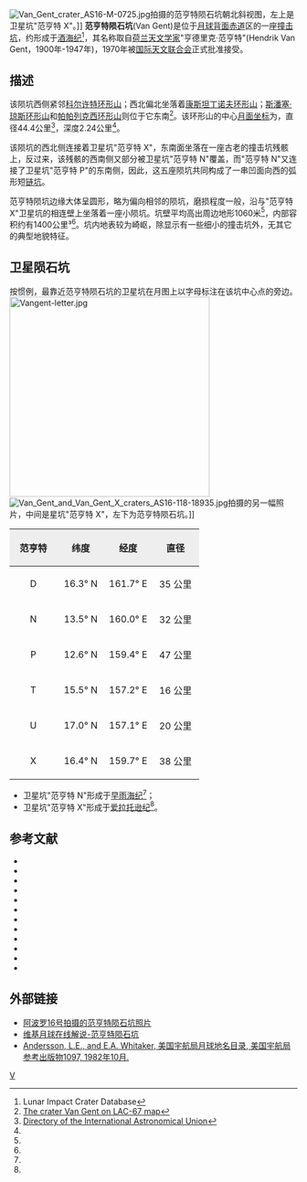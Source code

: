 {{lunar crater data|
 image=Normal vangent.jpg|240px|
 caption=[[月球勘测轨道器|月球勘测轨道器]]拍摄，图中为范亨特陨石坑，西北是卫星坑"范亨特 X"。|
 latitude=15.42|
 N_or_S=N|
 longitude=160.27|
 E_or_W=E|
 diameter=44.4公里|
 depth=2.24公里|
 colong=200|
 eponym=亨德里克·范亨特}}
[[Image:Van_Gent_crater_AS16-M-0725.jpg|thumb]]拍摄的范亨特陨石坑朝北斜视图，左上是卫星坑"范亨特 X"。]]
'''范亨特陨石坑'''(Van Gent)是位于[[月球背面|月球背面]][[赤道|赤道]]区的一座[[撞击坑|撞击坑]]，约形成于[[酒海纪|酒海纪]]<ref name=LICD>Lunar Impact Crater Database</ref>，其名称取自[[荷兰|荷兰]][[天文学家|天文学家]]"亨德里克·范亨特"(Hendrik Van Gent，1900年-1947年)，1970年被[[国际天文联合会|国际天文联合会]]正式批准接受。

==描述==
该陨坑西侧紧邻[[科尔许特环形山|科尔许特环形山]]；西北偏北坐落着[[康斯坦丁诺夫环形山|康斯坦丁诺夫环形山]]；[[斯潘塞·琼斯环形山|斯潘塞·琼斯环形山]]和[[帕帕列克西环形山|帕帕列克西环形山]]则位于它东南<ref>[http://planetarynames.wr.usgs.gov/images/Lunar/lac_67_wac.pdf The crater Van Gent on LAC-67 map]</ref>。该环形山的中心[[月面坐标|月面坐标]]为{{Coord|15.42|N|160.27|E|globe:Moon|nogoogle=1|noosm=1}}，直径44.4公里<ref name="IAU">[http://planetarynames.wr.usgs.gov/Feature/6311 Directory of the International Astronomical Union]</ref>，深度2.24公里<ref name="LICD"/>。

该陨坑的西北侧连接着卫星坑"范亨特 X"，东南面坐落在一座古老的撞击坑残骸上，反过来，该残骸的西南侧又部分被卫星坑"范亨特 N"覆盖，而"范亨特 N"又连接了卫星坑"范亨特 P"的东南侧，因此，这五座陨坑共同构成了一串凹面向西的弧形短[[链坑|链坑]]。

范亨特陨坑边缘大体呈圆形，略为偏向相邻的陨坑，磨损程度一般，沿与"范亨特 X"卫星坑的相连壁上坐落着一座小陨坑。坑壁平均高出周边地形1060米<ref name="LICD"/>，内部容积约有1400公里³<ref name="LICD"/>。坑内地表较为崎岖，除显示有一些细小的撞击坑外，无其它的典型地貌特征。

==卫星陨石坑==
按惯例，最靠近范亨特陨石坑的卫星坑在月图上以字母标注在该坑中心点的旁边。
[[Image:Vangent-letter.jpg|350px]]
[[Image:Van_Gent_and_Van_Gent_X_craters_AS16-118-18935.jpg|thumb]]拍摄的另一幅照片，中间是星坑"范亨特 X"，左下为范亨特陨石坑。]]

{| class="wikitable"
!width="25%" style="background:#eeeeee;" |范亨特
!width="25%" style="background:#eeeeee;" |纬度
!width="25%" style="background:#eeeeee;" |经度
!width="25%" style="background:#eeeeee;" |直径
|-
|align="center"|D
|align="center"|16.3° N
|align="center"|161.7° E
|align="center"|35 公里
|-
|align="center"|N
|align="center"|13.5° N
|align="center"|160.0° E
|align="center"|32 公里
|-
|align="center"|P
|align="center"|12.6° N
|align="center"|159.4° E
|align="center"|47 公里
|-
|align="center"|T
|align="center"|15.5° N
|align="center"|157.2° E
|align="center"|16 公里
|-
|align="center"|U
|align="center"|17.0° N
|align="center"|157.1° E
|align="center"|20 公里
|-
|align="center"|X
|align="center"|16.4° N
|align="center"|159.7° E
|align="center"|38 公里
|}{{clear}}
* 卫星坑"范亨特 N"形成于[[早雨海纪|早雨海纪]]<ref name="LICD"/>；
* 卫星坑"范亨特 X"形成于[[爱拉托逊纪|爱拉托逊纪]]<ref name="LICD"/>。

==参考文献==
{{reflist}}
{{refbegin}}
* {{cite book
  | last1 = Andersson
  | first1 = L. E.
  | last2 = Whitaker
  | first2 = E. A.
  | authorlink2 = Ewen Whitaker
  | date = 1982
  | title = [[NASA|NASA]] Catalogue of Lunar Nomenclature
  | publisher = NASA RP-1097
  | ref = harv
  }}
* {{cite web
  | last = Blue
  | first = Jennifer
  | date = July 25, 2007
  | title = Gazetteer of Planetary Nomenclature
  | publisher = [[United_States_Geological_Survey|USGS]]
  | url = http://planetarynames.wr.usgs.gov/
  | accessdate = 2007-08-05
  | ref = harv
  | archive-date = 2018-12-25
  | archive-url = https://web.archive.org/web/20181225170157/https://planetarynames.wr.usgs.gov/
  | dead-url = no
  }}
* {{cite book
  | last1 = Bussey
  | first1 = B.
  | authorlink1 = Ben Bussey
  | last2 = Spudis
  | first2 = P.
  | authorlink2 = Paul Spudis
  | date = 2004
  | title = The Clementine Atlas of the Moon
  | publisher = Cambridge University Press
  | location = New York
  | isbn = 978-0-521-81528-4
  | ref = harv
  }}
* {{cite book
  | last1 = Cocks
  | first1 = Elijah E.
  | last2 = Cocks
  | first2 = Josiah C.
  | date = 1995
  | title = Who's Who on the Moon: A Biographical Dictionary of Lunar Nomenclature
  | url = https://archive.org/details/isbn_9780936389271
  | publisher = Tudor Publishers
  | isbn = 978-0-936389-27-1
  | ref = harv
  }}
* {{cite web
  | last = McDowell
  | first = Jonathan
  | date = July 15, 2007
  | url = http://host.planet4589.org/astro/lunar/
  | title = Lunar Nomenclature
  | publisher = Jonathan's Space Report
  | accessdate = 2007-10-24
  | ref = harv
  | archive-date = 2018-12-25
  | archive-url = https://web.archive.org/web/20181225170156/http://host.planet4589.org/astro/lunar/
  | dead-url = no
  }}
* {{cite journal| last1 = Menzel| first1 = D. H.| last2 = Minnaert| first2 = M.| last3 = Levin| first3 = B.| last4 = Dollfus| first4 = A.| last5 = Bell| first5 = B.| title = Report on Lunar Nomenclature by the Working Group of Commission 17 of the IAU| doi = 10.1007/BF00171763| journal = Space Science Reviews| volume = 12| issue = 2| pages = 136–186| date = 1971| bibcode = 1971SSRv...12..136M| ref = harv}}
* {{cite book
  | first = Patrick
  | last = Moore
  | authorlink = Patrick Moore
  | date = 2001
  | title = On the Moon
  | url = https://archive.org/details/patrickmooreonmo00patr
  | publisher = Sterling Publishing Co.
  | isbn = 978-0-304-35469-6
  | ref = harv
  }}
* {{cite book
  | first = Fred W.
  | last = Price
  | date = 1988
  | title = The Moon Observer's Handbook
  | publisher = Cambridge University Press
  | isbn = 978-0-521-33500-3
  | ref = harv
  }}
* {{cite book
  | last = Rükl
  | first = Antonín
  | authorlink = Antonín Rükl
  | date = 1990
  | title = Atlas of the Moon
  | publisher = Kalmbach Books
  | isbn = 978-0-913135-17-4
  | ref = harv
  }}
* {{cite book
  | last = Webb
  | first = Rev. T. W.
  | authorlink = Thomas William Webb
  | date = 1962
  | title = Celestial Objects for Common Telescopes
  | url = https://archive.org/details/celestialobjects00webb
  | edition = 6th revised
  | publisher = Dover
  | isbn = 978-0-486-20917-3
  | ref = harv
  }}
* {{cite book
  | first = Ewen A.
  | last = Whitaker
  | authorlink = Ewen Whitaker
  | date = 1999
  | title = Mapping and Naming the Moon
  | publisher = Cambridge University Press
  | isbn = 978-0-521-62248-6
  | ref = harv
  }}
* {{cite book
  | first = Peter T.
  | last = Wlasuk
  | date = 2000
  | title = Observing the Moon
  | publisher = Springer
  | isbn = 978-1-85233-193-1
  | ref = harv
 }}
{{refend}}

== 外部链接==
* [http://www.lpi.usra.edu/resources/apollo/search/feature/?feature=Van%20Gent 阿波罗16号拍摄的范亨特陨石坑照片]
* [http://the-moon.wikispaces.com/Van+Gent 维基月球在线解说-范亨特陨石坑]
* [http://planet4589.org/astro/lunar/RP-1097.pdf Andersson, L.E., and E.A. Whitaker, 美国宇航局月球地名目录, 美国宇航局参考出版物1097, 1982年10月.] {{Wayback|url=http://planet4589.org/astro/lunar/RP-1097.pdf |date=20141006125838 }}

[[Category:月球环形山|V]]
{{月球環形山 (T-Z)}}